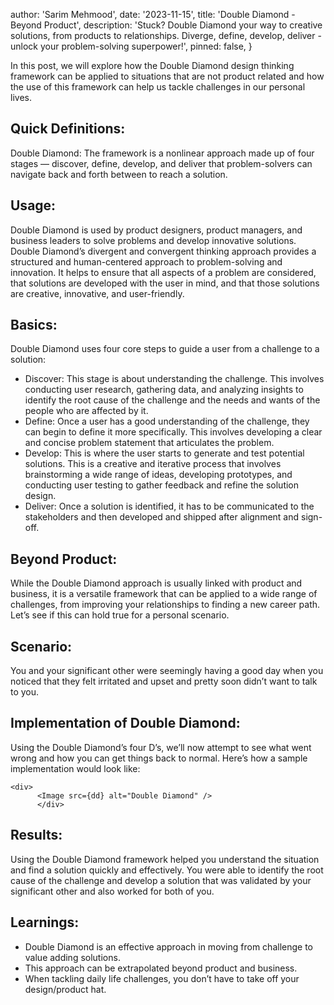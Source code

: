 

  author: 'Sarim Mehmood',
  date: '2023-11-15',
  title: 'Double Diamond - Beyond Product',
  description:
    'Stuck? Double Diamond your way to creative solutions, from products to relationships. Diverge, define, develop, deliver - unlock your problem-solving superpower!',
  pinned: false,
}


In this post, we will explore how the Double Diamond design thinking framework can be applied to situations that are not product related and how the use of this framework can help us tackle challenges in our personal lives.

## Quick Definitions:

Double Diamond: The framework is a nonlinear approach made up of four stages — discover, define, develop, and deliver that problem-solvers can navigate back and forth between to reach a solution.

## Usage:

Double Diamond is used by product designers, product managers, and business leaders to  solve problems and develop innovative solutions. Double Diamond’s divergent and convergent thinking approach provides a structured and human-centered approach to problem-solving and innovation. It helps to ensure that all aspects of a problem are considered, that solutions are developed with the user in mind, and that those solutions are creative, innovative, and user-friendly.

## Basics:

Double Diamond uses four core steps to guide a user from a challenge to a solution:

- Discover: This stage is about understanding the challenge. This involves conducting user research, gathering data, and analyzing insights to identify the root cause of the challenge and the needs and wants of the people who are affected by it.
- Define: Once a user has a good understanding of the challenge, they can begin to define it more specifically. This involves developing a clear and concise problem statement that articulates the problem.
- Develop: This is where the user starts to generate and test potential solutions. This is a creative and iterative process that involves brainstorming a wide range of ideas, developing prototypes, and conducting user testing to gather feedback and refine the solution design.
- Deliver: Once a solution is identified, it has to be communicated to the stakeholders and then developed and shipped after alignment and sign-off.

## Beyond Product:

While the Double Diamond approach is usually linked with product and business, it is a versatile framework that can be applied to a wide range of challenges, from improving your relationships to finding a new career path. Let’s see if this can hold true for a personal scenario.

## Scenario:

You and your significant other were seemingly having a good day when you noticed that they felt irritated and upset and pretty soon didn’t want to talk to you. 

## Implementation of Double Diamond:

Using the Double Diamond’s four D’s, we’ll now attempt to see what went wrong and how you can get things back to normal. Here’s how a sample implementation would look like:

    <div>
          <Image src={dd} alt="Double Diamond" />
          </div>

## Results:

Using the Double Diamond framework helped you understand the situation and find a solution quickly and effectively. You were able to identify the root cause of the challenge and develop a solution that was validated by your significant other and also worked for both of you.

## Learnings:

- Double Diamond is an effective approach in moving from challenge to value adding solutions.
- This approach can be extrapolated beyond product and business.
- When tackling daily life challenges, you don’t have to take off your design/product hat.



